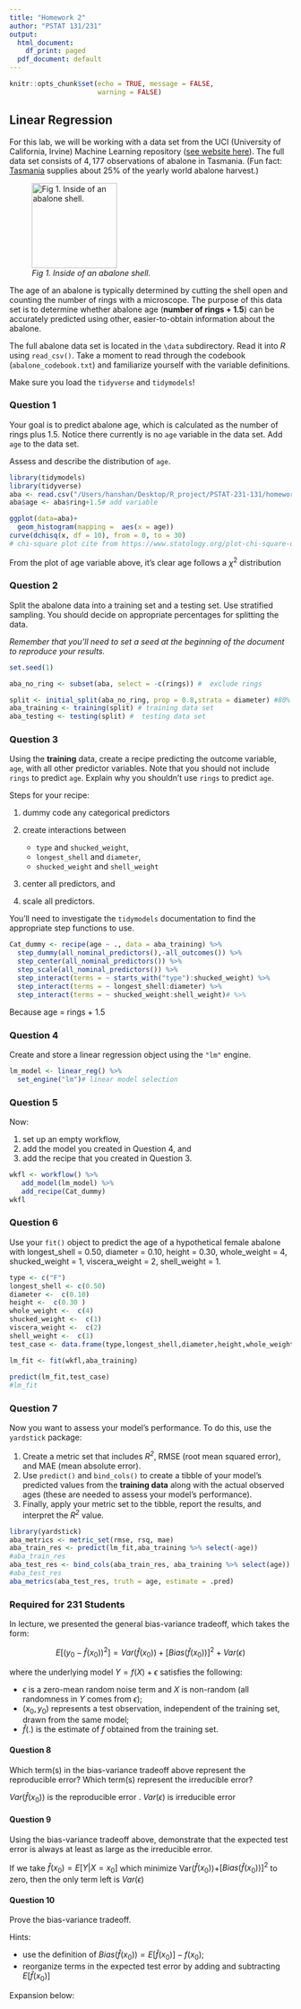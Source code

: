 ```yaml
---
title: "Homework 2"
author: "PSTAT 131/231"
output:
  html_document:
    df_print: paged
  pdf_document: default
---
```


```r
knitr::opts_chunk$set(echo = TRUE, message = FALSE,
                      warning = FALSE)
```

## Linear Regression

For this lab, we will be working with a data set from the UCI (University of California, Irvine) Machine Learning repository ([see website here](http://archive.ics.uci.edu/ml/datasets/Abalone)). The full data set consists of $4,177$ observations of abalone in Tasmania. (Fun fact: [Tasmania](https://en.wikipedia.org/wiki/Tasmania "Tasmania") supplies about $25\%$ of the yearly world abalone harvest.)

![*Fig 1. Inside of an abalone shell.*](https://cdn.shopify.com/s/files/1/1198/8002/products/1d89434927bffb6fd1786c19c2d921fb_2000x_652a2391-5a0a-4f10-966c-f759dc08635c_1024x1024.jpg?v=1582320404){width="152"}

The age of an abalone is typically determined by cutting the shell open and counting the number of rings with a microscope. The purpose of this data set is to determine whether abalone age (**number of rings + 1.5**) can be accurately predicted using other, easier-to-obtain information about the abalone.

The full abalone data set is located in the `\data` subdirectory. Read it into *R* using `read_csv()`. Take a moment to read through the codebook (`abalone_codebook.txt`) and familiarize yourself with the variable definitions.

Make sure you load the `tidyverse` and `tidymodels`!

### Question 1

Your goal is to predict abalone age, which is calculated as the number of rings plus 1.5. Notice there currently is no `age` variable in the data set. Add `age` to the data set.

Assess and describe the distribution of `age`.

```r
library(tidymodels)
library(tidyverse)
aba <- read.csv("/Users/hanshan/Desktop/R_project/PSTAT-231-131/homework-2/data/abalone.csv")#read file
aba$age <- aba$ring+1.5# add variable

ggplot(data=aba)+
  geom_histogram(mapping =  aes(x = age))
curve(dchisq(x, df = 10), from = 0, to = 30)
# chi-square plot cite from https://www.statology.org/plot-chi-square-distribution-in-r/
```

From the plot of age variable above, it's clear age follows a $\chi^{2}$ distribution

### Question 2

Split the abalone data into a training set and a testing set. Use stratified sampling. You should decide on appropriate percentages for splitting the data.

*Remember that you'll need to set a seed at the beginning of the document to reproduce your results.*

```r
set.seed(1)

aba_no_ring <- subset(aba, select = -c(rings)) #  exclude rings

split <- initial_split(aba_no_ring, prop = 0.8,strata = diameter) #80% train 20% test
aba_training <- training(split) # training data set
aba_testing <- testing(split) #  testing data set
```

### Question 3

Using the **training** data, create a recipe predicting the outcome variable, `age`, with all other predictor variables. Note that you should not include `rings` to predict `age`. Explain why you shouldn't use `rings` to predict `age`.

Steps for your recipe:

1.  dummy code any categorical predictors

2.  create interactions between

    -   `type` and `shucked_weight`,
    -   `longest_shell` and `diameter`,
    -   `shucked_weight` and `shell_weight`

3.  center all predictors, and

4.  scale all predictors.

You'll need to investigate the `tidymodels` documentation to find the appropriate step functions to use.

```r
Cat_dummy <- recipe(age ~ ., data = aba_training) %>% 
  step_dummy(all_nominal_predictors(),-all_outcomes()) %>% 
  step_center(all_nominal_predictors()) %>% 
  step_scale(all_nominal_predictors()) %>% 
  step_interact(terms = ~ starts_with("type"):shucked_weight) %>%   
  step_interact(terms = ~ longest_shell:diameter) %>%   
  step_interact(terms = ~ shucked_weight:shell_weight)# %>%

```

Because age = rings + 1.5

### Question 4

Create and store a linear regression object using the `"lm"` engine.

```r
lm_model <- linear_reg() %>% 
  set_engine("lm")# linear model selection
```

### Question 5

Now:

1.  set up an empty workflow,
2.  add the model you created in Question 4, and
3.  add the recipe that you created in Question 3.

```r
wkfl <- workflow() %>%
   add_model(lm_model) %>% 
   add_recipe(Cat_dummy) 
wkfl   
```

### Question 6

Use your `fit()` object to predict the age of a hypothetical female abalone with longest_shell = 0.50, diameter = 0.10, height = 0.30, whole_weight = 4, shucked_weight = 1, viscera_weight = 2, shell_weight = 1.

```r
type <- c("F")
longest_shell <- c(0.50)
diameter <-  c(0.10)
height <-  c(0.30 )
whole_weight <-  c(4) 
shucked_weight <-  c(1) 
viscera_weight <-  c(2)
shell_weight <-  c(1)
test_case <- data.frame(type,longest_shell,diameter,height,whole_weight,shucked_weight,viscera_weight,shell_weight)

lm_fit <- fit(wkfl,aba_training) 
        
predict(lm_fit,test_case)
#lm_fit
```

### Question 7

Now you want to assess your model's performance. To do this, use the `yardstick` package:

1.  Create a metric set that includes *R^2^*, RMSE (root mean squared error), and MAE (mean absolute error).
2.  Use `predict()` and `bind_cols()` to create a tibble of your model's predicted values from the **training data** along with the actual observed ages (these are needed to assess your model's performance).
3.  Finally, apply your metric set to the tibble, report the results, and interpret the *R^2^* value.

```r
library(yardstick)
aba_metrics <- metric_set(rmse, rsq, mae)
aba_train_res <- predict(lm_fit,aba_training %>% select(-age))
#aba_train_res
aba_test_res <- bind_cols(aba_train_res, aba_training %>% select(age))
#aba_test_res
aba_metrics(aba_test_res, truth = age, estimate = .pred)


```

### Required for 231 Students

In lecture, we presented the general bias-variance tradeoff, which takes the form:

$$
E[(y_0 - \hat{f}(x_0))^2]=Var(\hat{f}(x_0))+[Bias(\hat{f}(x_0))]^2+Var(\epsilon)
$$

where the underlying model $Y=f(X)+\epsilon$ satisfies the following:

-   $\epsilon$ is a zero-mean random noise term and $X$ is non-random (all randomness in $Y$ comes from $\epsilon$);
-   $(x_0, y_0)$ represents a test observation, independent of the training set, drawn from the same model;
-   $\hat{f}(.)$ is the estimate of $f$ obtained from the training set.

#### Question 8

Which term(s) in the bias-variance tradeoff above represent the reproducible error? Which term(s) represent the irreducible error?

$Var(\hat{f}(x_0))$ is the reproducible error . $Var(\epsilon)$ is irreducible error

#### Question 9

Using the bias-variance tradeoff above, demonstrate that the expected test error is always at least as large as the irreducible error.

If we take $\hat{f}(x_0)=E[Y|X=x_0]$ which minimize Var($\hat{f}(x_0)$)+$[Bias(\hat{f}(x_0))]^2$ to zero, then the only term left is $Var(\epsilon)$

#### Question 10

Prove the bias-variance tradeoff.

Hints:

-   use the definition of $Bias(\hat{f}(x_0))=E[\hat{f}(x_0)]-f(x_0)$;
-   reorganize terms in the expected test error by adding and subtracting $E[\hat{f}(x_0)]$


\begin{aligned}
Err(x_{0})   &= E[Y-\hat{f}(x_0)|X = x_0]\\
             &= \sigma_{\epsilon}^{2}+[E\hat{f}(x_0)-f(x_0)]^{2}+E[\hat{f}(x_0)-E\hat{f}(x_0)]^{2}\\ 
             &= \sigma_{\epsilon}^{2}+Bias^{2}(\hat{f}(x_0))+Var(\hat{f}(x_0)) \\ 
             &= Irreducible\ Error + Bias^{2} + Variance 
\end{aligned}



Expansion below:

             
\begin{aligned}
E\left[\left(y_0-\hat{f}\left(x_0\right)^2\right]\right.&=E\left[\left(f\left(x_0\right)+\epsilon+\hat{f}\left(x_0\right)\right)^2\right] \\
&=E\left[f\left(x_0\right)-\hat{f}\left(x_0\right)^2\right]+E\left[\epsilon^2\right]+2 E\left[\left(f\left(x_0\right)-\hat{f}\left(x_0\right)\right)\right] E[\epsilon] \\
&=E\left[f\left(x_0\right)-\hat{f}\left(x_0\right)^2\right]+\operatorname{Var}(\epsilon)
\end{aligned}







\begin{aligned}
E\left[f\left(x_0\right)-\hat{f}\left(x_0\right)^2\right] &=E\left[\left(\left(f\left(x_0\right)-E\left[\hat{f}\left(x_0\right)\right]\right)-\left(\hat{f}\left(x_0\right)-E\left[\hat{f}\left(x_0\right)\right]\right)\right)^2\right] \\
&\left.=E\left[\left(E\left[\hat{f}\left(x_0\right)\right]-f\left(x_0\right)\right)^2\right]+E\left[\hat{f}\left(x_0\right)-E\left[\hat{f}\left(x_0\right)\right]\right)^2\right] \\
&-2 E\left[\left(f\left(x_0\right)-E\left[\hat{f}\left(x_0\right)\right]\right)\left(\hat{f}\left(x_0\right)-E\left[\hat{f}\left(x_0\right)\right]\right)\right] \\
&\left.=\left(E\left[\hat{f}\left(x_0\right)\right]-f\left(x_0\right)\right)^2+E\left[\hat{f}\left(x_0\right)-E\left[\hat{f}\left(x_0\right)\right]\right)^2\right] \\
&-2\left(f\left(x_0\right)-E\left[\hat{f}\left(x_0\right)\right]\right) E\left[\left(\hat{f}\left(x_0\right)-E\left[\hat{f}\left(x_0\right)\right]\right)\right] \\
&\left.=\left(E\left[\hat{f}\left(x_0\right)\right]-f\left(x_0\right)\right)^2+E\left[\hat{f}\left(x_0\right)-E\left[\hat{f}\left(x_0\right)\right]\right)^2\right] \\
&-2\left(f\left(x_0\right)-E\left[\hat{f}\left(x_0\right)\right]\right)\left(E\left[\hat{f}\left(x_0\right)\right]-E\left[\hat{f}\left(x_0\right)\right]\right) \\
&\left.=\left(E\left[\hat{f}\left(x_0\right)\right]-f\left(x_0\right)\right)^2+E\left[\hat{f}\left(x_0\right)-E\left[\hat{f}\left(x_0\right)\right]\right)^2\right] \\
&=\left[\operatorname{Bias}\left(\hat{f}\left(x_0\right)\right)\right]^2+\operatorname{Var}\left(\hat{f}\left(x_0\right)\right)
\end{aligned}


